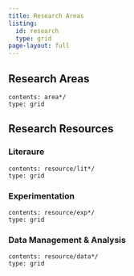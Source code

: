 ```yaml
---
title: Research Areas
listing:
  id: research
  type: grid
page-layout: full
---
```



## Research Areas

```listing
contents: area*/
type: grid
```

## Research Resources

### Literaure

```listing
contents: resource/lit*/
type: grid
```

### Experimentation

```listing
contents: resource/exp*/
type: grid
```

### Data Management & Analysis

```listing
contents: resource/data*/
type: grid
```
